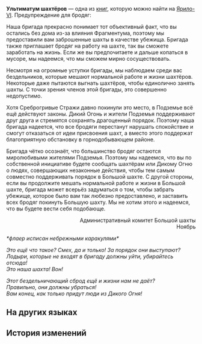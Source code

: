 {{Книга Инфобокс
|id           = 014
|Название     = Ультиматум шахтёров
|Изображение  = Item Jarilo-VI Readable.png
|Мир          = Ярило-VI
|Томов        = 1
|Автор        = <!--нужно добавить-->
|Описание     = Немного резковатый ультиматум с граффити. Читая его, становится понятно, откуда берутся разногласия на территории шахт.
|Том1         = {{tx}}
|Источник1    = {{tx|Отсутствует источник}}
|Персонажи    = 
|Фракции      = 
}}
'''Ультиматум шахтёров''' — одна из [[Книги|книг]], которую можно найти на [[Ярило-VI]].
<!--
==Получение==
<gallery>
Книга НАЗВАНИЕ.png|НАЗВАНИЕ
Локация НАЗВАНИЕ.png|Расположение на карте. Ближайший пространственный якорь «[[НАЗВАНИЕ]]»
</gallery>
-->
Предупреждение для бродяг:

Наша бригада прекрасно понимает тот объективный факт, что вы остались без дома из-за влияния Фрагментума, поэтому мы предоставили вам заброшенные шахты в качестве убежища. Бригада также приглашает бродяг на работу на шахте, так вы сможете заработать на жизнь. Если же вы предпочитаете и дальше копаться в мусоре, мы надеемся, что мы сможем мирно сосуществовать.

Несмотря на огромные уступки бригады, мы наблюдаем среди вас бездельников, которые мешают нормальной работе и жизни шахтёров. Некоторые даже пытаются выгнать шахтёров, чтобы единолично занять шахты. С точки зрения членов этой бригады, это совершенно недопустимо.

Хотя Среброгривые Стражи давно покинули это место, в Подземье всё ещё действуют законы. Дикий Огонь и жители Подземья поддерживают друг друга и стремятся сохранять драгоценный порядок. Поэтому наша бригада надеется, что все бродяги перестанут нарушать спокойствие и смогут отказаться от идеи присвоения шахт, а вместо этого поддержат благоприятную обстановку в горнодобывающем районе.

Бригада чётко осознаёт, что большинство бродяг остаются миролюбивыми жителями Подземья. Поэтому мы надеемся, что вы по собственной инициативе будете сообщать шахтёрам или Дикому Огню о людях, совершающих незаконные действия, чтобы тем самым совместно поддерживать порядок в Большой шахте. С другой стороны, если вы продолжите мешать нормальной работе и жизни в Большой шахте, бригада может всерьёз задуматься о том, чтобы забрать убежище, которое было вам так любезно предоставлено, и заставить всех бродяг покинуть Большую шахту. Мы не хотим этого и надеемся, что вы будете вести себя подобающе.

<div align="right">Административный комитет Большой шахты<br />
Ноябрь</div>

''*флаер исписан небрежными каракулями*''

''Это ещё что такое? Смех, да и только! За порядок они выступают?''<br />
''Лодыри, которые не входят в бригаду должны уйти, убирайтесь отсюда!''<br />
''Это наша шахта! Вон!''

''Этот бездельничающий сброд ещё и жизни нам не даёт?''<br />
''Правильно, они должны убраться!''<br />
''Вам конец, как только придут люди из Дикого Огня!''

==На других языках==
{{На других языках
|en   = Miners' Ultimatum
|zhs  = 矿队的通牒
|zht  = 礦隊的通牒
|ja   = 採掘チームの通牒
|ko   = 채굴대의 통첩장
|es   = Ultimátum de los mineros
|fr   = Ultimatum des mineurs
|ru   = Ультиматум шахтёров
|th   = คำขาดของทีมขุดเหมือง
|vi   = Thông Điệp Của Đội Thợ Mỏ
|de   = Ultimatum des Bergbauteams
|id   = Ultimatum Tim Penambang
|pt   = Ultimato dos Mineradores
}}

==История изменений==
{{История изменений|2.7}}